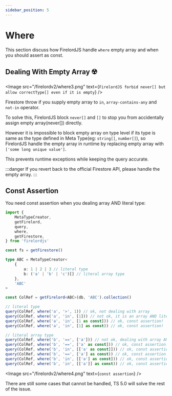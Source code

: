 ```yaml
---
sidebar_position: 5
---
```


# Where

This section discuss how FirelordJS handle `where` empty array and when you should assert as const.


## Dealing With Empty Array ☢️

<Image
	src="/firelordv2/where3.png"
	text={`FirelordJS forbid never[] but allow correctType[] even if it is empty`}
/>

Firestore throw if you supply empty array to `in`, `array-contains-any` and `not-in` operator.

To solve this, FirelordJS block `never[]` and `[]` to stop you from accidentally assign empty array(never[]) directly.

However it is impossible to block empty array on type level if its type is same as the type defined in Meta Type(eg: `string[]`, `number[]`), so FirelordJS handle the empty array in runtime by replacing empty array with `['some long unique value']`.

This prevents runtime exceptions while keeping the query accurate.

:::danger
If you revert back to the official Firestore API, please handle the empty array.
:::

## Const Assertion

You need const assertion when you dealing array AND literal type:

```ts
import {
	MetaTypeCreator,
	getFirelord,
	query,
	where,
	getFirestore,
} from 'firelordjs'

const fs = getFirestore()

type ABC = MetaTypeCreator<
	{
		a: 1 | 2 | 3 // literal type
		b: ('a' | 'b' | 'c')[] // literal array type
	},
	'ABC'
>

const ColRef = getFirelord<ABC>(db, 'ABC').collection()

// literal type
query(ColRef, where('a', '>', 1)) // ok, not dealing with array
query(ColRef, where('a', 'in', [1])) // not ok, it is an array AND literal type, need const assertion!
query(ColRef, where('a', 'in', [1 as const])) // ok, const assertion!
query(ColRef, where('a', 'in', [1] as const)) // ok, const assertion!

// literal array type
query(ColRef, where('b', '==', ['a'])) // not ok, dealing with array AND literal type, need const assertion!
query(ColRef, where('b', '==', ['a' as const])) // ok, const assertion!
query(ColRef, where('b', 'in', [['a' as const]])) // ok, const assertion!
query(ColRef, where('b', '==', ['a'] as const)) // ok, const assertion!
query(ColRef, where('b', 'in', [['a'] as const])) // ok, const assertion!
query(ColRef, where('b', 'in', [['a']] as const)) // ok, const assertion!
```

<Image src="/firelordv2/where4.png" text={`const assertion`} />

There are still some cases that cannot be handled, TS 5.0 will solve the rest of the issue.
